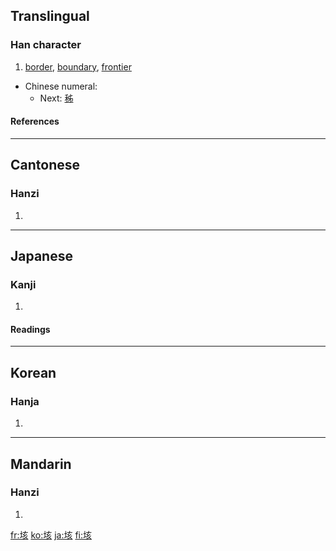 {{see|陔}}

==Translingual==
===Han character===
{{Han char|rn=32|rad=土|as=06|sn=9|four=4018<sub>2</sub>|canj=土卜女人 (GYVO)}}
# [[border]], [[boundary]], [[frontier]]


* Chinese numeral:
** Next: [[秭]]
====References====
{{Han ref|kx=0227.400|dkj=05040|dj=0463.260|hdz=10441.130|uh=5793|ud=22419|bh=ABB2|bd=43954}}
----
==Cantonese==
===Hanzi===
{{yue-hanzi|jyut=|y=goi1}}
# {{defn|Cantonese}}
----
==Japanese==
===Kanji===
{{ja-kanji|grade=|rs=土06}}
# {{defn|Japanese}} 
====Readings====
{{ja-readings|on=[[がい]] (''gai''), [[かい]] (''kai'')|kun=[[はて]] (''hate'')}}
----

==Korean==
===Hanja===
{{ko-hanja|hangeul=해|rv=hae|mr=hae}}
# {{defn|Korean}}
----
==Mandarin==
===Hanzi===
{{cmn-hanzi|pin=[[gāi]] (gai1), [[hòu]] (hou4)|wg=kai<sup>1</sup>, hou<sup>4</sup>}}
# {{defn|Mandarin}}

[[fr:垓]]
[[ko:垓]]
[[ja:垓]]
[[fi:垓]]